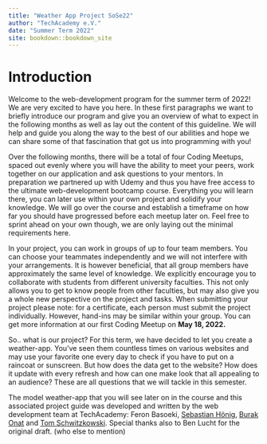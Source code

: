 ```yaml
--- 
title: "Weather App Project SoSe22"
author: "TechAcademy e.V."
date: "Summer Term 2022"
site: bookdown::bookdown_site
---
```


# Introduction
Welcome to the web-development program for the summer term of 2022! We are very excited to have you here. In these first paragraphs we want to briefly introduce our program and give you an overview of what to expect in the following months as well as lay out the content of this guideline. We will help and guide you along the way to the best of our abilities and hope we can share some of that fascination that got us into programming with you!  

Over the following months, there will be a total of four Coding Meetups, spaced out evenly where you will have the ability to meet your peers, work together on our application and ask questions to your mentors. In preparation we partnered up with Udemy and thus you have free access to the ultimate web-development bootcamp course. Everything you will learn there, you can later use within your own project and solidify your knowledge. We will go over the course and establish a timeframe on how far you should have progressed before each meetup later on. Feel free to sprint ahead on your own though, we are only laying out the minimal requirements here.  


In your project, you can work in groups of up to four team members. You can choose your teammates independently and we will not interfere with your arrangements. It is however beneficial, that all group members have approximately the same level of knowledge. We explicitly encourage you to collaborate with students from different university faculties. This not only allows you to get to know people from other faculties, but may also give you a whole new perspective on the project and tasks. When submitting your project please note: for a certificate, each person must submit the project individually. However, hand-ins may be similar within your group. You can get more information at our first Coding Meetup on **May 18, 2022.**
  
So.. what is our project? For this term, we have decided to let you create a weather-app. You've seen them countless times on various websites and may use your favorite one every day to check if you have to put on a raincoat or sunscreen. But how does the data get to the website? How does it update with every refresh and how can one make look that all appealing to an audience? These are all questions that we will tackle in this semester.  


The model weather-app that you will see later on in the course and this associated project guide was developed and written by the web development team at TechAcademy: Feron Basoeki, [Sebastian Hönig](https://www.linkedin.com/in/sebastian-hönig/), [Burak Onat](https://www.linkedin.com/in/tburakonat/) and [Tom Schwitzkowski](https://www.linkedin.com/in/tom-schwitzkowski/). Special thanks also to Ben Lucht for the original draft. (who else to mention)


